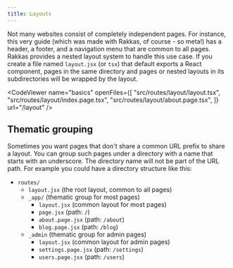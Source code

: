 ```yaml
---
title: Layouts
---
```


Not many websites consist of completely independent pages. For instance, this very guide (which was made with Rakkas, of course - so meta!) has a header, a footer, and a navigation menu that are common to all pages. Rakkas provides a nested layout system to handle this use case. If you create a file named `layout.jsx` (or `tsx`) that default exports a React component, pages in the same directory and pages or nested layouts in its subdirectories will be wrapped by the layout.

<CodeViewer
	name="basics"
	openFiles={[
		"src/routes/layout/layout.tsx",
		"src/routes/layout/index.page.tsx",
		"src/routes/layout/about.page.tsx",
	]}
	url="/layout"
/>

## Thematic grouping

Sometimes you want pages that don't share a common URL prefix to share a layout. You can group such pages under a directory with a name that starts with an underscore. The directory name will not be part of the URL path. For example you could have a directory structure like this:

- `routes/`
  - `layout.jsx` (the root layout, common to all pages)
  - `_app/` (thematic group for most pages)
    - `layout.jsx` (common layout for most pages)
    - `page.jsx` (path: `/`)
    - `about.page.jsx` (path: `/about`)
    - `blog.page.jsx` (path: `/blog`)
  - `_admin` (thematic group for admin pages)
    - `layout.jsx` (common layout for admin pages)
    - `settings.page.jsx` (path: `/settings`)
    - `users.page.jsx` (path: `/users`)

